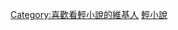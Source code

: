 {{Userbox
  |id = <span lang= "ja" style="display:inline-block;white-space:nowrap;{{writing-mode|v}}">ラノベ</span>
  |id-s = 11
  |id-c = #FFFFFF
  |info = 這個用戶喜歡看'''[[輕小說]]'''。
  |info-c = #FF9999
  |info-s = 10
  |border-c = #440000
}}<includeonly>[[Category:喜歡看輕小說的維基人]]</includeonly><noinclude>
[[Category:書本用戶框模板|輕小說]]
</noinclude>